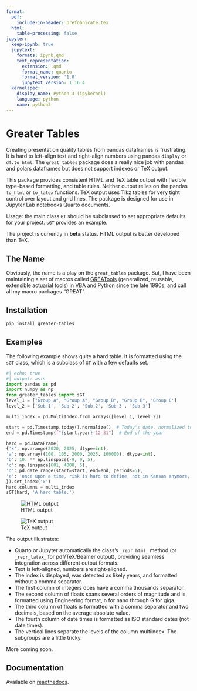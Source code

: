 ```yaml
---
format:
  pdf:
    include-in-header: prefobnicate.tex
  html:
    table-processing: false
jupyter:
  keep-ipynb: true
  jupytext:
    formats: ipynb,qmd
    text_representation:
      extension: .qmd
      format_name: quarto
      format_version: '1.0'
      jupytext_version: 1.16.4
  kernelspec:
    display_name: Python 3 (ipykernel)
    language: python
    name: python3
---
```


# Greater Tables

Creating presentation quality tables from pandas dataframes is frustrating. It is hard to left-align text and right-align numbers using pandas `display` or `df.to_html`. The  `great_tables` package does a really nice job with pandas and polars dataframes but does not support indexes or TeX output. 

This package provides consistent HTML and TeX table output with flexible type-based formatting, and table rules. Neither output relies on the pandas `to_html` or `to_latex` functions. TeX output uses Tikz tables for very tight control over layout and grid lines. The package is designed for use in Jupyter Lab notebooks Quarto documents.

Usage: the main class `GT` should be subclassed to set appropriate defaults for your project. `sGT` provides an example.

The project is currently in **beta** status. HTML output is better developed than TeX. 

## The Name

Obviously, the name is a play on the `great_tables` package. But, I have been maintaining a set of macros called [GREATools](https://www.mynl.com/old/GREAT/home.html) (generalized, reusable, extensible actuarial tools) in VBA and Python since the late 1990s, and call all my macro packages "GREAT".

## Installation

```python
pip install greater-tables
```

## Examples

The following example shows quite a hard table. It is formatted using the `sGT` class, which is a subclass of `GT` with a few defaults set. 

```python
#| echo: true 
#| output: asis 
import pandas as pd
import numpy as np
from greater_tables import sGT
level_1 = ["Group A", "Group A", "Group B", "Group B", 'Group C']
level_2 = ['Sub 1', 'Sub 2', 'Sub 2', 'Sub 3', 'Sub 3']

multi_index = pd.MultiIndex.from_arrays([level_1, level_2])

start = pd.Timestamp.today().normalize()  # Today's date, normalized to midnight
end = pd.Timestamp(f"{start.year}-12-31")  # End of the year

hard = pd.DataFrame(
{'x': np.arange(2020, 2025, dtype=int), 
'a': np.array((100, 105, 2000, 2025, 100000), dtype=int),
'b': 10. ** np.linspace(-9, 9, 5),
'c': np.linspace(601, 4000, 5),
'd': pd.date_range(start=start, end=end, periods=5),
'e': 'once upon a time, risk is hard to define, not in Kansas anymore, neutrinos are hard to detect,  $\\int_\\infty^\\infty e^{-x^2/2}dx$ is a hard integral'.split(',')
}).set_index('x')
hard.columns = multi_index
sGT(hard, 'A hard table.')
```

![HTML output](hard_table_html.png)

![TeX output](hard_table_tex.png)

The output illustrates:

* Quarto or Jupyter automatically the class's `_repr_html_` method (or `_repr_latex_` for pdf/TeX/Beamer output), providing seamless integration across different output formats.
* Text is left-aligned, numbers are right-aligned.
* The index is displayed, was detected as likely years, and formatted without a comma separator.
* The first column of integers does have a comma thousands separator.
* The second column of floats spans several orders of magnitude and is formatted using Engineering format, n for nano through G for giga.
* The third column of floats is formatted with a comma separator and two decimals, based on the average absolute value. 
* The fourth column of date times is formatted as ISO standard dates (not date times). 
* The vertical lines separate the levels of the column multiindex. The subgroups are a little tricky. 

More coming soon.


## Documentation

Available on [readthedocs](https://greater-tables-project.readthedocs.io/en/latest).